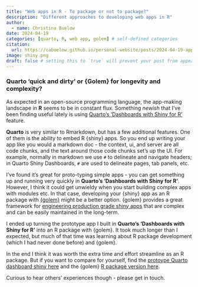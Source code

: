 ```yaml
---
title: "Web apps in R - To package or not to package?"
description: "Different approaches to developing web apps in R"
author:
  - name: Christina Buelow
date: 2024-04-19
categories: [quarto, R, web app, golem] # self-defined categories
citation: 
  url: https://cabuelow.github.io/personal-website/posts/2024-04-19-app-pros-cons/ 
image: shiny.png
draft: false # setting this to `true` will prevent your post from appearing on your listing page until you're ready!
---
```


### Quarto 'quick and dirty' or {Golem} for longevity and complexity?

As expected in an open-source programming language, the app-making landscape in **R** seems to be in constant flux. Something *newish* that I've been finding useful lately is using [Quarto's 'Dashboards with Shiny for R'](https://quarto.org/docs/dashboards/interactivity/shiny-r.html) feature.

**Quarto** is very similar to Rmarkdown, but has a few additional features. One of them is the ability to embed R {shiny} apps. So you end up writing your app like you would a markdown doc - the context, ui, and server are all code chunks, and the text around those code chunks set's up the UI. For example, normally in markdown we use `#` to delineate and navigate headers; in Quarto Shiny Dashboards, `#` are used to delineate pages, tab panels, etc.

I've found it's great for proto-typing simple apps - you can get something up and running very quickly in **Quarto's 'Dashboards with Shiny for R'**. However, I think it could get unwieldy when you start building complex apps with modules etc. In that case, developing your {shiny} app as an R package with [{golem}](https://github.com/ThinkR-open/golem?tab=readme-ov-file#golem-) might be a better option. {golem} provides a great framework for [engineering production grade shiny apps](https://engineering-shiny.org/) that are complex and can be easily maintained in the long-term.

I ended up turning the prototype app I built in **Quarto's 'Dashboards with Shiny for R'** into an R package with {golem}. It took much longer than I expected, but much of that time was learning about R package development (which I had never done before) and {golem}.

In the end I think it was worth the extra time and effort streamline as an R package. But if you want to compare for yourself, find the [protoype Quarto dashboard shiny here](https://github.com/cabuelow/oceans-dashboard?tab=readme-ov-file#oceans-mel-dashboard) and the {golem} [R package version here](https://github.com/cabuelow/OceansDash?tab=readme-ov-file#oceans-monitoring-evaluation--learning-dashboard).

Curious to hear others' experiences though - please get in touch.
